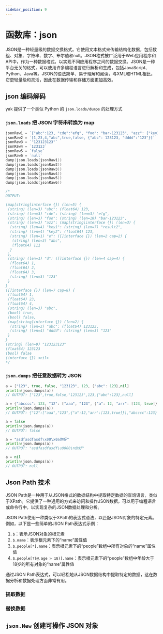 ```yaml
---
sidebar_position: 9
---
```


# 函数库：json

JSON是一种轻量级的数据交换格式。它使用文本格式来传输结构化数据，包括数组、对象、字符串、数字、布尔值和null。JSON格式被广泛用于Web应用程序和API中，作为一种数据格式，以实现不同应用程序之间的数据交换。JSON是一种平台无关的格式，可以使用许多编程语言进行解析和生成，包括JavaScript、Python、Java等。JSON的语法简单、易于理解和阅读，与XML和HTML相比，它更轻量级和灵活，因此在数据传输和存储方面更加高效。


<TOCInline toc={toc} />

## json 编码解码

yak 提供了一个类似 Python 的 `json.loads/dumps` 的处理方式

### `json.loads` 把 JSON 字符串转换为 map

```go
jsonRaw1 = `{"abc":123, "cde":"efg", "foo": "bar-123123", "azz": {"key1": "result2", "key2": 123, "e": ["abc", 111]}, "d": [1,2,3,"123"]}`
jsonRaw2 = `[1,23,4,"abc",true,false, {"abc": 123123, "dddd":"123"}]`
jsonRaw3 = `"123123123"`
jsonRaw4 = `123123`
jsonRaw5 = `false`
jsonRaw6 = `null`
dump(json.loads(jsonRaw1))
dump(json.loads(jsonRaw2))
dump(json.loads(jsonRaw3))
dump(json.loads(jsonRaw4))
dump(json.loads(jsonRaw5))
dump(json.loads(jsonRaw6))

/*
OUTPUT:

(map[string]interface {}) (len=5) {
 (string) (len=3) "abc": (float64) 123,
 (string) (len=3) "cde": (string) (len=3) "efg",
 (string) (len=3) "foo": (string) (len=10) "bar-123123",
 (string) (len=3) "azz": (map[string]interface {}) (len=3) {
  (string) (len=4) "key1": (string) (len=7) "result2",
  (string) (len=4) "key2": (float64) 123,
  (string) (len=1) "e": ([]interface {}) (len=2 cap=2) {
   (string) (len=3) "abc",
   (float64) 111
  }
 },
 (string) (len=1) "d": ([]interface {}) (len=4 cap=4) {
  (float64) 1,
  (float64) 2,
  (float64) 3,
  (string) (len=3) "123"
 }
}
([]interface {}) (len=7 cap=8) {
 (float64) 1,
 (float64) 23,
 (float64) 4,
 (string) (len=3) "abc",
 (bool) true,
 (bool) false,
 (map[string]interface {}) (len=2) {
  (string) (len=3) "abc": (float64) 123123,
  (string) (len=4) "dddd": (string) (len=3) "123"
 }
}
(string) (len=9) "123123123"
(float64) 123123
(bool) false
(interface {}) <nil>
*/
```

### `json.dumps` 把任意数据转为 JSON

```go
a = ["123", true, false, "123123", 123, {"abc": 123},nil]
println(json.dumps(a))
// OUTPUT: ["123",true,false,"123123",123,{"abc":123},null]

a = {"abcccc": 123, "12": ["aaa", "123", {"a": 12, "arr": [123, true]}]}
println(json.dumps(a))
// OUTPUT: {"12":["aaa","123",{"a":12,"arr":[123,true]}],"abcccc":123}

a = false
println(json.dumps(a))
// OUTPUT: false

a = "asdfasdfasdf\x00\x0a你好"
println(json.dumps(a))
// OUTPUT: "asdfasdfasdf\u0000\n你好"

a = nil
println(json.dumps(a))
// OUTPUT: null
```

## Json Path 技术

JSON Path是一种用于从JSON格式的数据结构中提取特定数据的查询语言，类似于XPath。它提供了一种通用的方式来访问和操作JSON数据，可以用于编程语言或命令行中，以实现复杂的JSON数据处理和分析。

JSON Path使用一种类似于XPath的表达式语法，以匹配JSON对象的特定元素。例如，以下是一些简单的JSON Path表达式示例：

1. `$`：表示JSON对象的根元素
2. `$.name`：表示根元素下的“name”属性值
3. `$.people[*].name`：表示根元素下的“people”数组中所有对象的“name”属性值
4. `$.people[?(@.age > 18)].name`：表示根元素下的“people”数组中年龄大于18岁的所有对象的“name”属性值

通过JSON Path表达式，可以轻松地从JSON数据结构中提取特定的数据，这在数据分析和数据处理方面非常有用。

### 提取数据

### 替换数据

## `json.New` 创建可操作 JSON 对象

